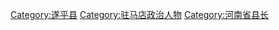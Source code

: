 [[Category:遂平县|Category:遂平县]]
[[Category:驻马店政治人物|Category:驻马店政治人物]]
[[Category:河南省县长|Category:河南省县长]]